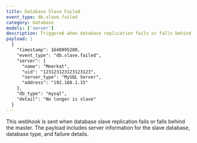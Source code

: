 ```yaml
---
title: Database Slave Failed
event_type: db.slave.failed
category: database
models: ['server']
description: Triggered when database replication fails or falls behind the master
payload: |
  {
    "timestamp": 1640995200,
    "event_type": "db.slave.failed",
    "server": {
      "name": "Meerkat",
      "uid": "123123123123123123",
      "server_type": "MySQL Server",
      "address": "192.168.1.15"
    },
    "db_type": "mysql",
    "detail": "No longer is slave"
  }
---
```


This webhook is sent when database slave replication fails or falls behind the master. The payload includes server information for the slave database, database type, and failure details.